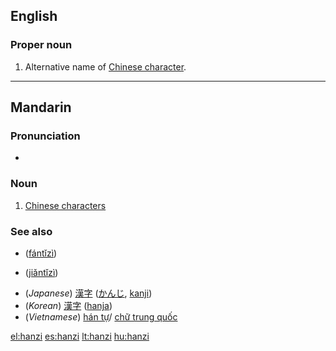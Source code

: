 ==English==

===Proper noun===
{{en-proper noun}}

# Alternative name of [[Chinese character]].

----



{{zh-forms|[[汉字]]|[[漢字]]}}
==Mandarin==
===Pronunciation===
*{{IPA|[ xan˥˩tsɨ˥˩ ]}}

===Noun===
{{cmn-noun|p|pin=hànzì|pint=han4zi4|tra=漢字|sim=汉字}}
# [[w:Chinese character|Chinese character]]s

===See also===
*{{zh-ts|繁體字|繁体字}} ([[fántǐzì]])
*{{zh-ts|簡體字|简体字}} ([[jiǎntǐzì]])
*(''Japanese'') [[漢字]] ([[かんじ]], [[kanji]])
*(''Korean'') [[漢字]] ([[hanja]])
*(''Vietnamese'') [[hán tự]]/ [[chữ trung quốc]]

[[el:hanzi]]
[[es:hanzi]]
[[lt:hanzi]]
[[hu:hanzi]]